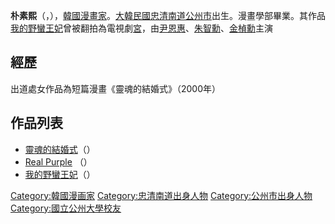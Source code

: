 {{noteTA
|T=zh-hant:朴素熙; zh-hans:朴素熙;
|1=zh-hant:朴素熙; zh-hans:朴素熙;
}}
{{Infobox Korean name
|hangul =박소희
|hanja =朴素熙
|rr=Bark So Hee  
|mr=Park So Hee 
}}

'''朴素熙'''（{{lang-ko|'''박소희'''}}，{{bd|1978年|3月24日|catIdx=Park So Hee }}），[[韓國|韓國]][[漫畫家|漫畫家]]。[[大韓民國|大韓民國]][[忠清南道|忠清南道]][[公州市|公州市]]出生。{{tsl|ko|공주대학교|公州國立大學}}漫畫學部畢業。其作品[[我的野蠻王妃|我的野蠻王妃]]曾被翻拍為電視劇[[宮|宮]]，由[[尹恩惠|尹恩惠]]、[[朱智勳|朱智勳]]、[[金楨勳|金楨勳]]主演

== 經歷 ==
出道處女作品為短篇漫畫《靈魂的結婚式》（2000年）

== 作品列表 ==

* [[靈魂的結婚式|靈魂的結婚式]]（{{lang|ko|영혼결혼식}}）
* [[Real_Purple|Real Purple]] （{{lang|ko|리얼퍼플}}）
* [[我的野蠻王妃|我的野蠻王妃]]（{{lang|ko|궁}}）

{{DEFAULTSORT:Park So Hee}}
{{Manga-stub}}
[[Category:韓國漫画家|Category:韓國漫画家]]
[[Category:忠清南道出身人物|Category:忠清南道出身人物]]
[[Category:公州市出身人物|Category:公州市出身人物]]
[[Category:國立公州大學校友|Category:國立公州大學校友]]